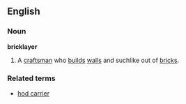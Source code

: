 ==English==
===Noun===
'''bricklayer'''
#A [[craftsman]] who [[build]]s [[wall]]s and suchlike out of [[brick]]s.
===Related terms===
*[[hod carrier]]